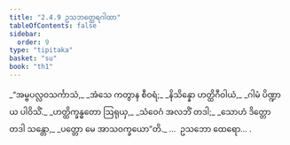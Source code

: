 ```yaml
---
title: "2.4.9 ဥသဘတ္ထေရဂါထာ"
tableOfContents: false
sidebar:
  order: 9
type: "tipitaka"
basket: "su"
book: "th1"
---
```



<DynamicBreadcrumb />

<Division number="197" book="th1" e="ch" v="19" p="258">

<Paragraph number="394" type="verses" book="th1">
_“အမ္ဗပလ္လဝသင်္ကာသံ,_  
_အံသေ ကတွာန စီဝရံ;_  
_နိသိန္နော ဟတ္ထိဂီဝါယံ,_  
_ဂါမံ ပိဏ္ဍာယ ပါဝိသိံ._  

</Paragraph>

</Division>
<Division number="198" book="th1" e="ch" v="19" p="258">

<Paragraph number="395" type="verses" book="th1">
_ဟတ္ထိက္ခန္ဓတော ဩရုယှ,_  
_သံဝေဂံ အလဘိံ တဒါ;_  
_သောဟံ ဒိတ္တော တဒါ သန္တော,_  
_ပတ္တော မေ အာသဝက္ခယော”တိ._  


</Paragraph>
</Division>

<Paragraph number="396" type="center" book="th1">
…  ဥသဘော ထေရော… .
</Paragraph>